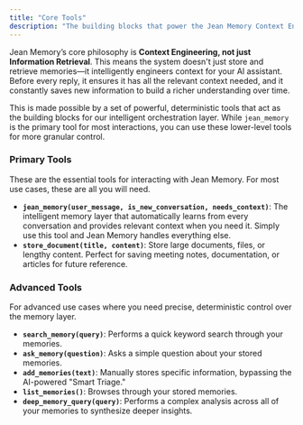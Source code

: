 ```yaml
---
title: "Core Tools"
description: "The building blocks that power the Jean Memory Context Engine."
---
```


Jean Memory’s core philosophy is **Context Engineering, not just Information Retrieval**. This means the system doesn't just store and retrieve memories—it intelligently engineers context for your AI assistant. Before every reply, it ensures it has all the relevant context needed, and it constantly saves new information to build a richer understanding over time.

This is made possible by a set of powerful, deterministic tools that act as the building blocks for our intelligent orchestration layer. While `jean_memory` is the primary tool for most interactions, you can use these lower-level tools for more granular control.

### Primary Tools

These are the essential tools for interacting with Jean Memory. For most use cases, these are all you will need.

-   **`jean_memory(user_message, is_new_conversation, needs_context)`**: The intelligent memory layer that automatically learns from every conversation and provides relevant context when you need it. Simply use this tool and Jean Memory handles everything else.
-   **`store_document(title, content)`**: Store large documents, files, or lengthy content. Perfect for saving meeting notes, documentation, or articles for future reference.

### Advanced Tools

For advanced use cases where you need precise, deterministic control over the memory layer.

-   **`search_memory(query)`**: Performs a quick keyword search through your memories.
-   **`ask_memory(question)`**: Asks a simple question about your stored memories.
-   **`add_memories(text)`**: Manually stores specific information, bypassing the AI-powered "Smart Triage."
-   **`list_memories()`**: Browses through your stored memories.
-   **`deep_memory_query(query)`**: Performs a complex analysis across all of your memories to synthesize deeper insights. 